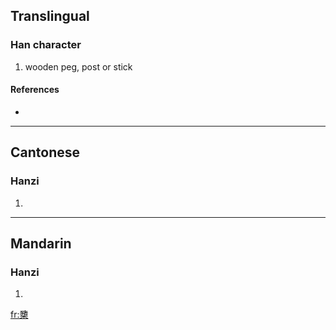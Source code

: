 {{see|橥}}
==Translingual==

===Han character===
{{Han char|rn=75|rad=木|as=15|sn=19|four=1490<sub>4</sub>|canj=一日木 (MAD)}}

# wooden peg, post or stick

====References====
* {{Han ref|kx=0561.180|dkj=15848|dj=0950.090|hdz=21316.130|uh=6AEB|ud=27371|bh=F255|bd=62037}}

----

==Cantonese==

===Hanzi===
{{yue-hanzi|jyut=|y=jyu1}}

# {{defn|Cantonese}}

----

==Mandarin==

===Hanzi===
{{cmn-hanzi|sim=橥|pin=[[zhū]] ([[zhu1]])|wg=chu<sup>1</sup>}}

# {{defn|Mandarin}}

[[fr:櫫]]